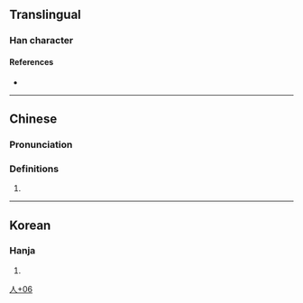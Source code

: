 {{character info/new}}
==Translingual==

===Han character===
{{Han char|rn=9|rad=人|as=06|sn=8|four=|canj=OJKS|ids=⿰亻考}}

====References====
* {{Han ref|kx=0102.291|dj=0218.161|hdz=10144.011|uh=4FA4|ud=20388}}

----

==Chinese==
{{zh-forms}}

===Pronunciation===
{{zh-pron
|m=ta
}}

===Definitions===

# {{rfdef|lang=zh}}

----

==Korean==

===Hanja===
{{ko-hanja|hangeul=[[고]]|rv=go|mr=ko|y=ko}}

# {{defn|lang=ko|sort=人06}}

[[Category:Korean-only CJKV Characters|人+06]]
